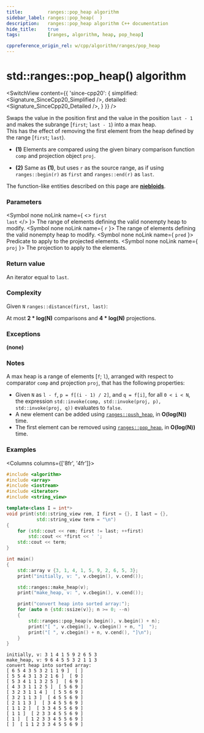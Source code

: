 ```yaml
---
title:         ranges::pop_heap algorithm
sidebar_label: ranges::pop_heap(  )
description:   ranges::pop_heap algorithm C++ documentation
hide_title:    true
tags:          [ranges, algorithm, heap, pop_heap]

cppreference_origin_rel: w/cpp/algorithm/ranges/pop_heap
---
```




<!-- Terms -->

<!----------------- Codes ---------------------->


# std::ranges::pop_heap() algorithm

<SwitchView content={{
	'since-cpp20': {
		simplified:	<Signature_SinceCpp20_Simplified />,
		detailed:	<Signature_SinceCpp20_Detailed />,
	}
}} />

Swaps the value in the position first and the value in the position `last - 1` and makes the subrange [`first`; `last - 1`) into a max heap.  
This has the effect of removing the first element from the heap defined by the range [`first`; `last`).

- **(1)** Elements are compared using the given binary comparison function `comp` and projection object `proj`.

- **(2)** Same as **(1)**, but uses `r` as the source range, as if using `ranges::begin(r)` as `first` and `ranges::end(r)` as `last`.

The function-like entities described on this page are [**niebloids**](/docs/std/algo/niebloids).

### Parameters

<SymbolTable>

  <Symbol none noLink name={ <> <code>first</code> <br/> <code>last</code> </> }>
    The range of elements defining the valid nonempty heap to modify.
  </Symbol>
  <Symbol none noLink name={ <code>r</code> }>
    The range of elements defining the valid nonempty heap to modify.
  </Symbol>
  <Symbol none noLink name={ <code>pred</code> }>
    Predicate to apply to the projected elements.
  </Symbol>
  <Symbol none noLink name={ <code>proj</code> }>
    The projection to apply to the elements.
  </Symbol>

</SymbolTable>

### Return value

An iterator equal to `last`.

### Complexity

Given `N` `ranges::distance(first, last)`:

At most **2  \* log(N)** comparisons and **4 \* log(N)** projections.

### Exceptions

**(none)**

### Notes

A max heap is a range of elements [`f`; `l`), arranged with respect to comparator `comp` and projection `proj`, that has the following properties:
 - Given `N` as `l - f`, `p = f[(i - 1) / 2]`, and `q = f[i]`, for all `0 < i < N`, the expression `std::invoke(comp, std::invoke(proj, p), std::invoke(proj, q))` evaluates to `false`.
 - A new element can be added using [`ranges::push_heap`](#), in **O(log(N))** time.
 - The first element can be removed using [`ranges::pop_heap`](#), in **O(log(N))** time.

### Examples

<Columns columns={['8fr', '4fr']}>
<div>

```cpp title='Main.cpp' showLineNumbers
#include <algorithm>
#include <array>
#include <iostream>
#include <iterator>
#include <string_view>

template<class I = int*>
void print(std::string_view rem, I first = {}, I last = {},
           std::string_view term = "\n")
{
    for (std::cout << rem; first != last; ++first)
        std::cout << *first << ' ';
    std::cout << term;
}

int main()
{
    std::array v {3, 1, 4, 1, 5, 9, 2, 6, 5, 3};
    print("initially, v: ", v.cbegin(), v.cend());

    std::ranges::make_heap(v);
    print("make_heap, v: ", v.cbegin(), v.cend());

    print("convert heap into sorted array:");
    for (auto n {std::ssize(v)}; n >= 0; --n)
    {
        std::ranges::pop_heap(v.begin(), v.begin() + n);
        print("[ ", v.cbegin(), v.cbegin() + n, "]  ");
        print("[ ", v.cbegin() + n, v.cend(), "]\n");
    }
}
```

</div>
<div>

```plaintext title="Possible Output"
initially, v: 3 1 4 1 5 9 2 6 5 3
make_heap, v: 9 6 4 5 5 3 2 1 1 3
convert heap into sorted array:
[ 6 5 4 3 5 3 2 1 1 9 ]  [ ]
[ 5 5 4 3 1 3 2 1 6 ]  [ 9 ]
[ 5 3 4 1 1 3 2 5 ]  [ 6 9 ]
[ 4 3 3 1 1 2 5 ]  [ 5 6 9 ]
[ 3 2 3 1 1 4 ]  [ 5 5 6 9 ]
[ 3 2 1 1 3 ]  [ 4 5 5 6 9 ]
[ 2 1 1 3 ]  [ 3 4 5 5 6 9 ]
[ 1 1 2 ]  [ 3 3 4 5 5 6 9 ]
[ 1 1 ]  [ 2 3 3 4 5 5 6 9 ]
[ 1 ]  [ 1 2 3 3 4 5 5 6 9 ]
[ ]  [ 1 1 2 3 3 4 5 5 6 9 ]
```

</div>
</Columns>
